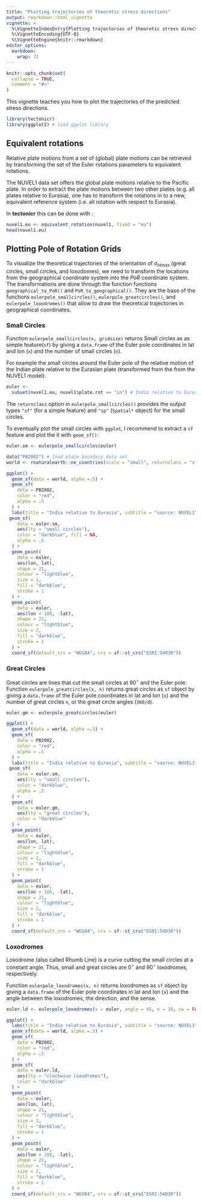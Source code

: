 ```yaml
---
title: "Plotting trajectories of theoretic stress directions"
output: rmarkdown::html_vignette
vignette: >
  %\VignetteIndexEntry{Plotting trajectories of theoretic stress directions}
  %\VignetteEncoding{UTF-8}
  %\VignetteEngine{knitr::rmarkdown}
editor_options: 
  markdown: 
    wrap: 72
---
```


```r
knitr::opts_chunk$set(
  collapse = TRUE,
  comment = "#>"
)
```

This vignette teaches you how to plot the trajectories of the predicted 
stress directions.

```r
library(tectonicr)
library(ggplot2) # load ggplot library
```

## Equivalent rotations

Relative plate motions from a set of (global) plate motions can be retrieved by 
transforming the set of the Euler rotations parameters to equivalent rotations.

The NUVEL1 data set offers the global plate motions relative to the Pacific 
plate. In order to extract the plate motions between two other plates 
(e.g. all plates relative to Eurasia), one has to transform the rotations in to 
a new, equivalent reference system (i.e. all rotation with respect to Eurasia). 

In **tectonicr** this can be done with \code{equivalent_rotation}:

```r
nuvel1.eu <- equivalent_rotation(nuvel1, fixed = "eu")
head(nuvel1.eu)
```


## Plotting Pole of Rotation Grids

To visualize the theoretical trajectories of the orientation of $\sigma_{Hmax}$ 
(great circles, small circles, and loxodomes), we need to transform the 
locations from the geographical coordinate system into the *PoR* coordinate 
system. The transformations are done through the function functions 
`geographical_to_PoR()` and `PoR_to_geographical()`. They are the base of the 
functions `eulerpole_smallcircles()`, `eulerpole_greatcircles()`, and 
`eulerpole_loxodromes()` that allow to draw the theoretical trajectories in
geographical coordinates.

### Small Circles

Function `eulerpole_smallcircles(x, gridsize)` returns Small circles as as 
simple feature(`sf`) by giving a `data.frame` of the Euler pole
coordinates in lat and lon (`x`) and the number of small circles (`n`).

For example the small circles around the Euler pole of the relative
motion of the Indian plate relative to the Eurasian plate (transformed from the 
from the NUVEL1 model).

```r
euler <-
  subset(nuvel1.eu, nuvel1$plate.rot == "in") # India relative to Eurasia
```

The `returnclass` option in `eulerpole_smallcircles()` provides the output 
types `"sf"` (for a simple feature) and `"sp"` (`Spatial*` object) for the
small circles. 

To eventually plot the small circles with `ggplot`, I recommend to extract a 
`sf` feature and plot the it with `geom_sf()`: 

```r
euler.sm <- eulerpole_smallcircles(euler)

data("PB2002") # load plate boundary data set
world <- rnaturalearth::ne_countries(scale = "small", returnclass = "sf") 

ggplot() +
  geom_sf(data = world, alpha =.5) +
  geom_sf(
    data = PB2002,
    color = "red",
    alpha = .5
  ) +
  labs(title = "India relative to Eurasia", subtitle = "source: NUVEL1") +
 geom_sf(
    data = euler.sm, 
    aes(lty = "small circles"),
    color = "darkblue", fill = NA,
    alpha = .5
  ) +
  geom_point(
    data = euler,
    aes(lon, lat),
    shape = 21,
    colour = "lightblue",
    size = 2,
    fill = "darkblue",
    stroke = 1
  ) +
  geom_point(
    data = euler,
    aes(lon + 180, -lat),
    shape = 21,
    colour = "lightblue",
    size = 2,
    fill = "darkblue",
    stroke = 1
  ) +
  coord_sf(default_crs = "WGS84", crs = sf::st_crs("ESRI:54030")) 
```

<!-- ![Predicted SHmax trajectories that are small circles around the In-Eu Euler pole.](smallcircles.png)-->


### Great Circles

Great circles are lines that cut the small circles at 90$^{\circ}$ and
the Euler pole. Function `eulerpole_greatcircles(x, n)` returns great
circles as `sf` object by giving a `data.frame` of the Euler
pole coordinates in lat and lon (`x`) and the number of great circles `n`,
or the great circle angles (`360/d`).

```r
euler.gm <- eulerpole_greatcircles(euler)

ggplot() +
  geom_sf(data = world, alpha =.5) +
  geom_sf(
    data = PB2002,
    color = "red",
    alpha = .5
  ) +
  labs(title = "India relative to Eurasia", subtitle = "source: NUVEL1") +
 geom_sf(
    data = euler.sm, 
    aes(lty = "small circles"),
    color = "darkblue",
    alpha = .5
  ) +
  geom_sf(
    data = euler.gm, 
    aes(lty = "great circles"),
    color = "darkblue"
  ) +
  geom_point(
    data = euler,
    aes(lon, lat),
    shape = 21,
    colour = "lightblue",
    size = 2,
    fill = "darkblue",
    stroke = 1
  ) +
  geom_point(
    data = euler,
    aes(lon + 180, -lat),
    shape = 21,
    colour = "lightblue",
    size = 2,
    fill = "darkblue",
    stroke = 1
  ) +
  coord_sf(default_crs = "WGS84", crs = sf::st_crs("ESRI:54030"))
```

<!--![Predicted SHmax trajectories that are great circles passing through the In-Eu Euler pole.](greatcircles.png)-->

### Loxodromes

Loxodrome (also called Rhumb Line) is a curve cutting the small circles
at a constant angle. Thus, small and great circles are 0$^{\circ}$ and
90$^{\circ}$ loxodromes, respectively.

Function `eulerpole_loxodromes(x, n)` returns loxodromes as
`sf` object by giving a `data.frame` of the Euler pole
coordinates in lat and lon (`x`) and the angle between the loxodromes, the
direction, and the sense.


```r
euler.ld <- eulerpole_loxodromes(x = euler, angle = 45, n = 10, cw = FALSE)

ggplot() +
  labs(title = "India relative to Eurasia", subtitle = "source: NUVEL1") +
  geom_sf(data = world, alpha =.5) +
  geom_sf(
    data = PB2002,
    color = "red",
    alpha = .5
  ) +
  geom_sf(
    data = euler.ld, 
    aes(lty = "clockwise loxodromes"),
    color = "darkblue"
  ) +
  geom_point(
    data = euler,
    aes(lon, lat),
    shape = 21,
    colour = "lightblue",
    size = 2,
    fill = "darkblue",
    stroke = 1
  ) +
  geom_point(
    data = euler,
    aes(lon + 180, -lat),
    shape = 21,
    colour = "lightblue",
    size = 2,
    fill = "darkblue",
    stroke = 1
  ) +
  coord_sf(default_crs = "WGS84", crs = sf::st_crs("ESRI:54030")) 
```

<!--![Predicted SHmax trajectories that are 45-degree loxodromes circles directed towards the In-Eu Euler pole.](loxodromes.png)--> 

